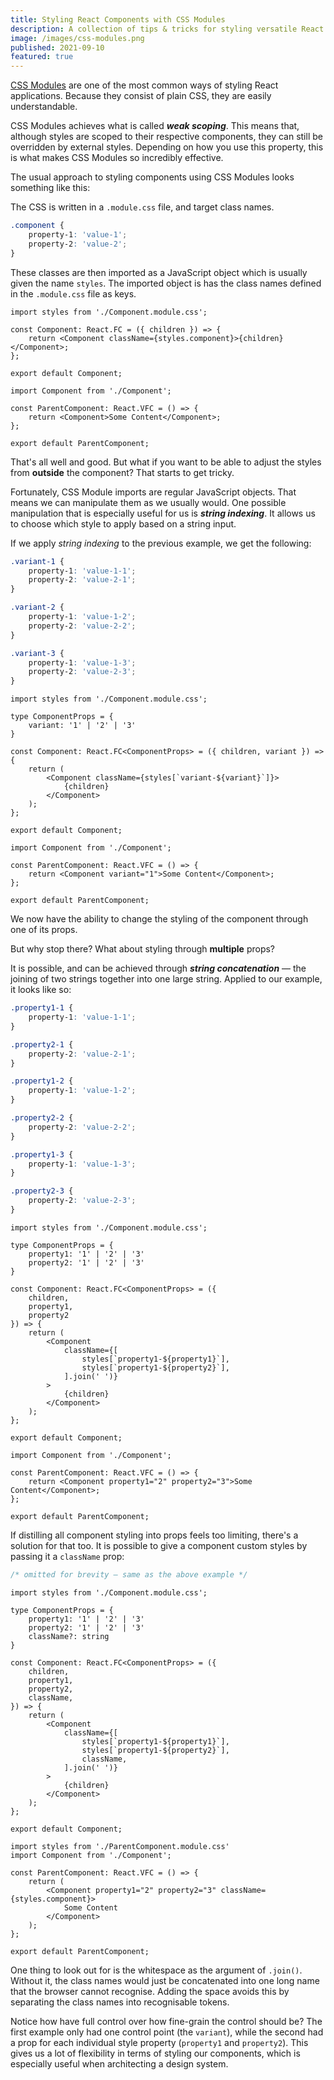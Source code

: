 ```yaml
---
title: Styling React Components with CSS Modules
description: A collection of tips & tricks for styling versatile React components using CSS Modules
image: /images/css-modules.png
published: 2021-09-10
featured: true
---
```


[CSS Modules](https://github.com/css-modules/css-modules) are one of the most common ways of styling React applications. Because they consist of plain CSS, they are easily understandable.

CSS Modules achieves what is called **_weak scoping_**. This means that, although styles are scoped to their respective components, they can still be overridden by external styles. Depending on how you use this property, this is what makes CSS Modules so incredibly effective.

The usual approach to styling components using CSS Modules looks something like this:

The CSS is written in a `.module.css` file, and target class names.

```css:Component.module.css
.component {
    property-1: 'value-1';
    property-2: 'value-2';
}
```

These classes are then imported as a JavaScript object which is usually given the name `styles`. The imported object is has the class names defined in the `.module.css` file as keys.

```tsx:Component.tsx
import styles from './Component.module.css';

const Component: React.FC = ({ children }) => {
    return <Component className={styles.component}>{children}</Component>;
};

export default Component;
```

```tsx:index.tsx
import Component from './Component';

const ParentComponent: React.VFC = () => {
    return <Component>Some Content</Component>;
};

export default ParentComponent;
```

That's all well and good. But what if you want to be able to adjust the styles from **outside** the component? That starts to get tricky.

Fortunately, CSS Module imports are regular JavaScript objects. That means we can manipulate them as we usually would. One possible manipulation that is especially useful for us is **_string indexing_**. It allows us to choose which style to apply based on a string input.

If we apply _string indexing_ to the previous example, we get the following:

```css:Component.module.css
.variant-1 {
    property-1: 'value-1-1';
    property-2: 'value-2-1';
}

.variant-2 {
    property-1: 'value-1-2';
    property-2: 'value-2-2';
}

.variant-3 {
    property-1: 'value-1-3';
    property-2: 'value-2-3';
}
```

```tsx:Component.tsx
import styles from './Component.module.css';

type ComponentProps = {
    variant: '1' | '2' | '3'
}

const Component: React.FC<ComponentProps> = ({ children, variant }) => {
    return (
        <Component className={styles[`variant-${variant}`]}>
            {children}
        </Component>
    );
};

export default Component;
```

```tsx:index.tsx
import Component from './Component';

const ParentComponent: React.VFC = () => {
    return <Component variant="1">Some Content</Component>;
};

export default ParentComponent;
```

We now have the ability to change the styling of the component through one of its props.

But why stop there? What about styling through **multiple** props?

It is possible, and can be achieved through **_string concatenation_** — the joining of two strings together into one large string. Applied to our example, it looks like so:

```css:Component.module.css
.property1-1 {
    property-1: 'value-1-1';
}

.property2-1 {
    property-2: 'value-2-1';
}

.property1-2 {
    property-1: 'value-1-2';
}

.property2-2 {
    property-2: 'value-2-2';
}

.property1-3 {
    property-1: 'value-1-3';
}

.property2-3 {
    property-2: 'value-2-3';
}
```

```tsx:Component.tsx
import styles from './Component.module.css';

type ComponentProps = {
    property1: '1' | '2' | '3'
    property2: '1' | '2' | '3'
}

const Component: React.FC<ComponentProps> = ({
    children,
    property1,
    property2
}) => {
    return (
        <Component
            className={[
                styles[`property1-${property1}`],
                styles[`property1-${property2}`],
            ].join(' ')}
        >
            {children}
        </Component>
    );
};

export default Component;
```

```tsx:index.tsx
import Component from './Component';

const ParentComponent: React.VFC = () => {
    return <Component property1="2" property2="3">Some Content</Component>;
};

export default ParentComponent;
```

If distilling all component styling into props feels too limiting, there's a solution for that too. It is possible to give a component custom styles by passing it a `className` prop:

```css:Component.module.css
/* omitted for brevity — same as the above example */
```

```tsx:Component.tsx
import styles from './Component.module.css';

type ComponentProps = {
    property1: '1' | '2' | '3'
    property2: '1' | '2' | '3'
    className?: string
}

const Component: React.FC<ComponentProps> = ({
    children,
    property1,
    property2,
    className,
}) => {
    return (
        <Component
            className={[
                styles[`property1-${property1}`],
                styles[`property1-${property2}`],
                className,
            ].join(' ')}
        >
            {children}
        </Component>
    );
};

export default Component;
```

```tsx:index.tsx
import styles from './ParentComponent.module.css'
import Component from './Component';

const ParentComponent: React.VFC = () => {
    return (
        <Component property1="2" property2="3" className={styles.component}>
            Some Content
        </Component>
    );
};

export default ParentComponent;
```

One thing to look out for is the whitespace as the argument of `.join()`. Without it, the class names would just be concatenated into one long name that the browser cannot recognise. Adding the space avoids this by separating the class names into recognisable tokens.

Notice how have full control over how fine-grain the control should be? The first example only had one control point (the `variant`), while the second had a prop for each individual style property (`property1` and `property2`). This gives us a lot of flexibility in terms of styling our components, which is especially useful when architecting a design system.

